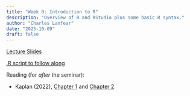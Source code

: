 ```yaml
---
title: "Week 0: Introduction to R"
description: "Overview of R and RStudio plus some basic R syntax."
author: "Charles Lanfear"
date: "2025-10-09"
draft: false
---
```


[Lecture Slides](https://clanfear.github.io/ioc_iqa/_lectures/0_intro-to-r/slides_intro-to-r.html)

[.R script to follow along](https://clanfear.github.io/ioc_iqa/_lectures/0_intro-to-r/slides_intro-to-r.R)

Reading (for *after* the seminar):

* Kaplan (2022), [Chapter 1](https://crimebythenumbers.com/a-soup-to-nuts-project-example.html) and [Chapter 2](https://crimebythenumbers.com/intro-to-r.html)